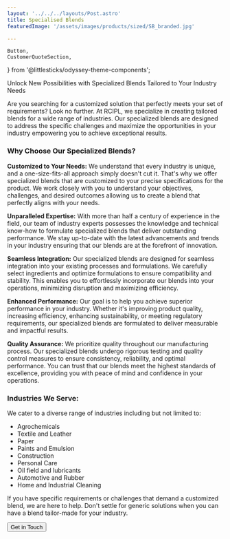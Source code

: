 ```yaml
---
layout: '../../../layouts/Post.astro'
title: Specialised Blends
featuredImage: '/assets/images/products/sized/SB_branded.jpg'

---
```

	Button,
	CustomerQuoteSection,
} from '@littlesticks/odyssey-theme-components';


Unlock New Possibilities with Specialized Blends Tailored to Your Industry Needs

Are you searching for a customized solution that perfectly meets your set of requirements? Look no further. At RCIPL, we specialize in creating tailored blends for a wide range of industries. Our specialized blends are designed to address the specific challenges and maximize the opportunities in your industry empowering you to achieve exceptional results.

### Why Choose Our Specialized Blends?

**Customized to Your Needs:** We understand that every industry is unique, and a one-size-fits-all approach simply doesn't cut it. That's why we offer specialized blends that are customized to your precise specifications for the product. We work closely with you to understand your objectives, challenges, and desired outcomes allowing us to create a blend that perfectly aligns with your needs.

**Unparalleled Expertise:** With more than half a century of experience in the field, our team of industry experts possesses the knowledge and technical know-how to formulate specialized blends that deliver outstanding performance. We stay up-to-date with the latest advancements and trends in your industry ensuring that our blends are at the forefront of innovation.

**Seamless Integration:** Our specialized blends are designed for seamless integration into your existing processes and formulations. We carefully select ingredients and optimize formulations to ensure compatibility and stability. This enables you to effortlessly incorporate our blends into your operations, minimizing disruption and maximizing efficiency.

**Enhanced Performance:** Our goal is to help you achieve superior performance in your industry. Whether it's improving product quality, increasing efficiency, enhancing sustainability, or meeting regulatory requirements, our specialized blends are formulated to deliver measurable and impactful results.

**Quality Assurance:** We prioritize quality throughout our manufacturing process. Our specialized blends undergo rigorous testing and quality control measures to ensure consistency, reliability, and optimal performance. You can trust that our blends meet the highest standards of excellence, providing you with peace of mind and confidence in your operations.

### Industries We Serve:

We cater to a diverse range of industries including but not limited to:

- Agrochemicals
- Textile and Leather
- Paper
- Paints and Emulsion
- Construction 
- Personal Care 
- Oil field and lubricants
- Automotive and Rubber
- Home and Industrial Cleaning

If you have specific requirements or challenges that demand a customized blend, we are here to help. Don't settle for generic solutions when you can have a blend tailor-made for your industry.


<Button href="/company/contact" customIcon>
    <span id="CTA-button-text">Get in Touch</span>
        <Fragment slot="icon">
			<Icon id="CTA-button-icon" name="ic:round-keyboard-arrow-right" />
		</Fragment>
</Button>
